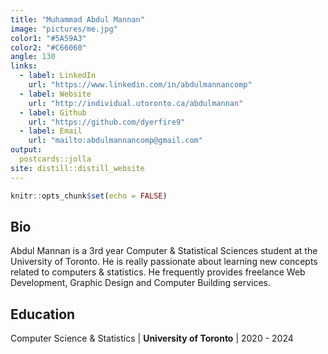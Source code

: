 ```yaml
---
title: "Muhammad Abdul Mannan"
image: "pictures/me.jpg"
color1: "#5A59A3"
color2: "#C66060"
angle: 130
links:
  - label: LinkedIn
    url: "https://www.linkedin.com/in/abdulmannancomp"
  - label: Website
    url: "http://individual.utoronto.ca/abdulmannan"
  - label: Github
    url: "https://github.com/dyerfire9"
  - label: Email
    url: "mailto:abdulmannancomp@gmail.com"
output:
  postcards::jolla
site: distill::distill_website
---
```


```r
knitr::opts_chunk$set(echo = FALSE)
```

 
## Bio

Abdul Mannan is a 3rd year Computer & Statistical Sciences student at
the University of Toronto. He is really passionate about learning new concepts 
related to computers & statistics. He frequently provides freelance Web
Development, Graphic Design and Computer Building services. 

## Education

Computer Science & Statistics | **University of Toronto** | 2020 - 2024


